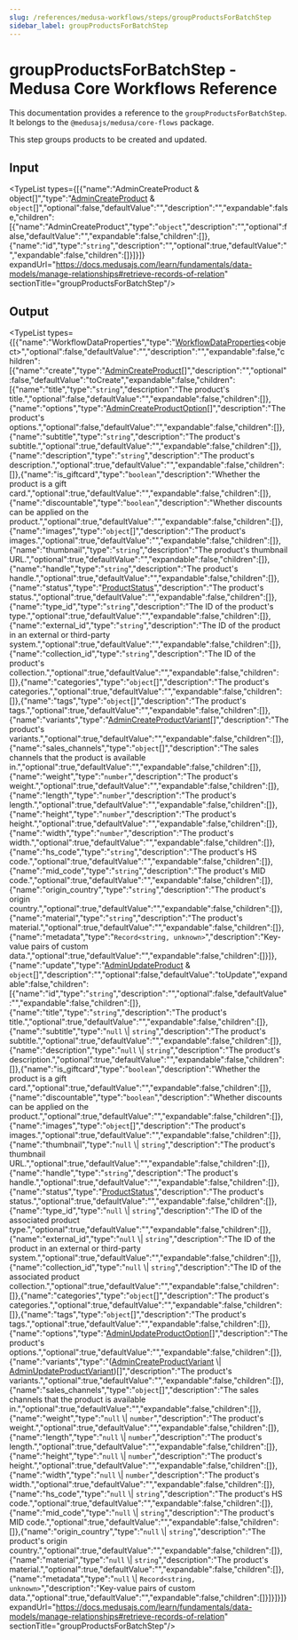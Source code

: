 ```yaml
---
slug: /references/medusa-workflows/steps/groupProductsForBatchStep
sidebar_label: groupProductsForBatchStep
---
```



# groupProductsForBatchStep - Medusa Core Workflows Reference

This documentation provides a reference to the `groupProductsForBatchStep`. It belongs to the `@medusajs/medusa/core-flows` package.

This step groups products to be created and updated.

## Input

<TypeList types={[{"name":"AdminCreateProduct & object[]","type":"[AdminCreateProduct](../../../../../types/HttpTypes/interfaces/types.HttpTypes.AdminCreateProduct/page.mdx) & `object`[]","optional":false,"defaultValue":"","description":"","expandable":false,"children":[{"name":"AdminCreateProduct","type":"`object`","description":"","optional":false,"defaultValue":"","expandable":false,"children":[]},{"name":"id","type":"`string`","description":"","optional":true,"defaultValue":"","expandable":false,"children":[]}]}]} expandUrl="https://docs.medusajs.com/learn/fundamentals/data-models/manage-relationships#retrieve-records-of-relation" sectionTitle="groupProductsForBatchStep"/>

## Output

<TypeList types={[{"name":"WorkflowDataProperties","type":"[WorkflowDataProperties](../../../../../workflows/types/workflows.WorkflowDataProperties/page.mdx)&#60;object&#62;","optional":false,"defaultValue":"","description":"","expandable":false,"children":[{"name":"create","type":"[AdminCreateProduct](../../../../../types/HttpTypes/interfaces/types.HttpTypes.AdminCreateProduct/page.mdx)[]","description":"","optional":false,"defaultValue":"toCreate","expandable":false,"children":[{"name":"title","type":"`string`","description":"The product's title.","optional":false,"defaultValue":"","expandable":false,"children":[]},{"name":"options","type":"[AdminCreateProductOption](../../../../../types/HttpTypes/interfaces/types.HttpTypes.AdminCreateProductOption/page.mdx)[]","description":"The product's options.","optional":false,"defaultValue":"","expandable":false,"children":[]},{"name":"subtitle","type":"`string`","description":"The product's subtitle.","optional":true,"defaultValue":"","expandable":false,"children":[]},{"name":"description","type":"`string`","description":"The product's description.","optional":true,"defaultValue":"","expandable":false,"children":[]},{"name":"is_giftcard","type":"`boolean`","description":"Whether the product is a gift card.","optional":true,"defaultValue":"","expandable":false,"children":[]},{"name":"discountable","type":"`boolean`","description":"Whether discounts can be applied on the product.","optional":true,"defaultValue":"","expandable":false,"children":[]},{"name":"images","type":"`object`[]","description":"The product's images.","optional":true,"defaultValue":"","expandable":false,"children":[]},{"name":"thumbnail","type":"`string`","description":"The product's thumbnail URL.","optional":true,"defaultValue":"","expandable":false,"children":[]},{"name":"handle","type":"`string`","description":"The product's handle.","optional":true,"defaultValue":"","expandable":false,"children":[]},{"name":"status","type":"[ProductStatus](../../../../../types/types/types.ProductStatus/page.mdx)","description":"The product's status.","optional":true,"defaultValue":"","expandable":false,"children":[]},{"name":"type_id","type":"`string`","description":"The ID of the product's type.","optional":true,"defaultValue":"","expandable":false,"children":[]},{"name":"external_id","type":"`string`","description":"The ID of the product in an external or third-party system.","optional":true,"defaultValue":"","expandable":false,"children":[]},{"name":"collection_id","type":"`string`","description":"The ID of the product's collection.","optional":true,"defaultValue":"","expandable":false,"children":[]},{"name":"categories","type":"`object`[]","description":"The product's categories.","optional":true,"defaultValue":"","expandable":false,"children":[]},{"name":"tags","type":"`object`[]","description":"The product's tags.","optional":true,"defaultValue":"","expandable":false,"children":[]},{"name":"variants","type":"[AdminCreateProductVariant](../../../../../types/HttpTypes/interfaces/types.HttpTypes.AdminCreateProductVariant/page.mdx)[]","description":"The product's variants.","optional":true,"defaultValue":"","expandable":false,"children":[]},{"name":"sales_channels","type":"`object`[]","description":"The sales channels that the product is available in.","optional":true,"defaultValue":"","expandable":false,"children":[]},{"name":"weight","type":"`number`","description":"The product's weight.","optional":true,"defaultValue":"","expandable":false,"children":[]},{"name":"length","type":"`number`","description":"The product's length.","optional":true,"defaultValue":"","expandable":false,"children":[]},{"name":"height","type":"`number`","description":"The product's height.","optional":true,"defaultValue":"","expandable":false,"children":[]},{"name":"width","type":"`number`","description":"The product's width.","optional":true,"defaultValue":"","expandable":false,"children":[]},{"name":"hs_code","type":"`string`","description":"The product's HS code.","optional":true,"defaultValue":"","expandable":false,"children":[]},{"name":"mid_code","type":"`string`","description":"The product's MID code.","optional":true,"defaultValue":"","expandable":false,"children":[]},{"name":"origin_country","type":"`string`","description":"The product's origin country.","optional":true,"defaultValue":"","expandable":false,"children":[]},{"name":"material","type":"`string`","description":"The product's material.","optional":true,"defaultValue":"","expandable":false,"children":[]},{"name":"metadata","type":"`Record<string, unknown>`","description":"Key-value pairs of custom data.","optional":true,"defaultValue":"","expandable":false,"children":[]}]},{"name":"update","type":"[AdminUpdateProduct](../../../../../types/HttpTypes/interfaces/types.HttpTypes.AdminUpdateProduct/page.mdx) & `object`[]","description":"","optional":false,"defaultValue":"toUpdate","expandable":false,"children":[{"name":"id","type":"`string`","description":"","optional":false,"defaultValue":"","expandable":false,"children":[]},{"name":"title","type":"`string`","description":"The product's title.","optional":true,"defaultValue":"","expandable":false,"children":[]},{"name":"subtitle","type":"`null` \\| `string`","description":"The product's subtitle.","optional":true,"defaultValue":"","expandable":false,"children":[]},{"name":"description","type":"`null` \\| `string`","description":"The product's description.","optional":true,"defaultValue":"","expandable":false,"children":[]},{"name":"is_giftcard","type":"`boolean`","description":"Whether the product is a gift card.","optional":true,"defaultValue":"","expandable":false,"children":[]},{"name":"discountable","type":"`boolean`","description":"Whether discounts can be applied on the product.","optional":true,"defaultValue":"","expandable":false,"children":[]},{"name":"images","type":"`object`[]","description":"The product's images.","optional":true,"defaultValue":"","expandable":false,"children":[]},{"name":"thumbnail","type":"`null` \\| `string`","description":"The product's thumbnail URL.","optional":true,"defaultValue":"","expandable":false,"children":[]},{"name":"handle","type":"`string`","description":"The product's handle.","optional":true,"defaultValue":"","expandable":false,"children":[]},{"name":"status","type":"[ProductStatus](../../../../../types/types/types.ProductStatus/page.mdx)","description":"The product's status.","optional":true,"defaultValue":"","expandable":false,"children":[]},{"name":"type_id","type":"`null` \\| `string`","description":"The ID of the associated product type.","optional":true,"defaultValue":"","expandable":false,"children":[]},{"name":"external_id","type":"`null` \\| `string`","description":"The ID of the product in an external or third-party system.","optional":true,"defaultValue":"","expandable":false,"children":[]},{"name":"collection_id","type":"`null` \\| `string`","description":"The ID of the associated product collection.","optional":true,"defaultValue":"","expandable":false,"children":[]},{"name":"categories","type":"`object`[]","description":"The product's categories.","optional":true,"defaultValue":"","expandable":false,"children":[]},{"name":"tags","type":"`object`[]","description":"The product's tags.","optional":true,"defaultValue":"","expandable":false,"children":[]},{"name":"options","type":"[AdminUpdateProductOption](../../../../../types/HttpTypes/interfaces/types.HttpTypes.AdminUpdateProductOption/page.mdx)[]","description":"The product's options.","optional":true,"defaultValue":"","expandable":false,"children":[]},{"name":"variants","type":"([AdminCreateProductVariant](../../../../../types/HttpTypes/interfaces/types.HttpTypes.AdminCreateProductVariant/page.mdx) \\| [AdminUpdateProductVariant](../../../../../types/HttpTypes/interfaces/types.HttpTypes.AdminUpdateProductVariant/page.mdx))[]","description":"The product's variants.","optional":true,"defaultValue":"","expandable":false,"children":[]},{"name":"sales_channels","type":"`object`[]","description":"The sales channels that the product is available in.","optional":true,"defaultValue":"","expandable":false,"children":[]},{"name":"weight","type":"`null` \\| `number`","description":"The product's weight.","optional":true,"defaultValue":"","expandable":false,"children":[]},{"name":"length","type":"`null` \\| `number`","description":"The product's length.","optional":true,"defaultValue":"","expandable":false,"children":[]},{"name":"height","type":"`null` \\| `number`","description":"The product's height.","optional":true,"defaultValue":"","expandable":false,"children":[]},{"name":"width","type":"`null` \\| `number`","description":"The product's width.","optional":true,"defaultValue":"","expandable":false,"children":[]},{"name":"hs_code","type":"`null` \\| `string`","description":"The product's HS code.","optional":true,"defaultValue":"","expandable":false,"children":[]},{"name":"mid_code","type":"`null` \\| `string`","description":"The product's MID code.","optional":true,"defaultValue":"","expandable":false,"children":[]},{"name":"origin_country","type":"`null` \\| `string`","description":"The product's origin country.","optional":true,"defaultValue":"","expandable":false,"children":[]},{"name":"material","type":"`null` \\| `string`","description":"The product's material.","optional":true,"defaultValue":"","expandable":false,"children":[]},{"name":"metadata","type":"`null` \\| `Record<string, unknown>`","description":"Key-value pairs of custom data.","optional":true,"defaultValue":"","expandable":false,"children":[]}]}]}]} expandUrl="https://docs.medusajs.com/learn/fundamentals/data-models/manage-relationships#retrieve-records-of-relation" sectionTitle="groupProductsForBatchStep"/>
